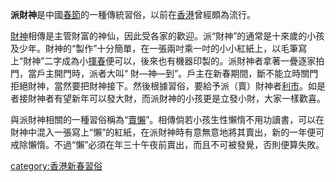 '''派財神'''是中國[[春節|春節]]的一種傳統習俗，以前在[[香港|香港]]曾經頗為流行。

[[財神|財神]]相傳是主管財富的神仙，因此受各家的歡迎。派“財神”的通常是十來歲的小孩及少年。財神的“製作”十分簡單，在一張兩吋乘一吋的小小紅紙上，以毛筆寫上“財神”二字成為小[[揮春|揮春]]便可以，後來也有機器印製的。派財神者拿著一疊逐家拍門，當戶主開門時，派者大叫“ 財—神—到”。戶主在新春期間，斷不能立時關門拒絕財神，當然要把財神接下。然後根據習俗，要給予派（賣）財神者[[利市|利市]]。如是者接財神者有望新年可以發大財，而派財神的小孩更是立發小財，大家一樣歡喜。

與派財神相關的一種習俗稱為“[[賣懶|賣懶]]”。相傳倘若小孩生性懶惰不用功讀書，可以在財神中混入一張寫上“懶”的紅紙，在派財神時有意無意地將其賣出，新的一年便可戒除懶惰。不過“懶”必須在年三十午夜前賣出，而且不可被發覺，否則便算失敗。


[[category:香港新春習俗|category:香港新春習俗]]